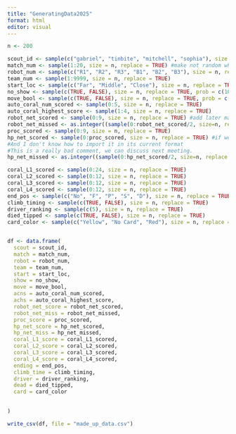 ```yaml
---
title: "GeneratingData2025"
format: html
editor: visual
---
```


```r
n <- 200

scout_id <- sample(c("gabriel", "tinbite", "mitchell", "sophia"), size = n, replace = TRUE)
match_num <- sample(1:20, size = n, replace = TRUE) #make not random when gabriel comes back
robot_num <- sample(c("R1", "R2", "R3", "B1", "B2", "B3"), size = n, replace = TRUE)
team_num <- sample(1:9999, size = n, replace = TRUE)
start_loc <- sample(c("Far", "Middle", "Close"), size = n, replace = TRUE)
no_show <- sample(c(TRUE, FALSE), size = n, replace = TRUE, prob = c(10, 90))
move_bool <- sample(c(TRUE, FALSE), size = n, replace = TRUE, prob = c(90, 10))
auto_coral_num_scored <- sample(0:5, size = n, replace = TRUE)
auto_coral_highest_score <- sample(1:4, size = n, replace = TRUE)
robot_net_scored <- sample(0:9, size = n, replace = TRUE) #add later maybe
robot_net_missed <- as.integer((sample(0:robot_net_scored/2, size=n, replace = TRUE)))
proc_scored <- sample(0:9, size = n, replace = TRUE)
hp_net_scored <- sample(0:proc_scored, size = n, replace = TRUE) #if we want to add probability/fix the net scoring (for both robot and human), I have the data for the probabilities given the number of proc_scored, but I have to like import it
#And I don't know how to import it in its current format
#This is a really bad comment, we can discuss next meeting.
hp_net_missed <- as.integer((sample(0:hp_net_scored/2, size=n, replace = TRUE)))

coral_L1_scored <- sample(0:24, size = n, replace = TRUE)
coral_L2_scored <- sample(0:12, size = n, replace = TRUE)
coral_L3_scored <- sample(0:12, size = n, replace = TRUE)
coral_L4_scored <- sample(0:12, size = n, replace = TRUE)
end_pos <- sample(c("No", "F", "P", "S", "D"), size = n, replace = TRUE)
climb_timing <- sample(c(TRUE, FALSE), size = n, replace = TRUE)
driver_ranking <- sample(c(5), size = n, replace = TRUE)
died_tipped <- sample(c(TRUE, FALSE), size = n, replace = TRUE)
card_color <- sample(c("Yellow", "No Card", "Red"), size = n, replace = TRUE, prob = c(10, 85, 5))


df <- data.frame(
  scout = scout_id, 
  match = match_num,
  robot = robot_num,
  team = team_num,
  start = start_loc,
  show = no_show,
  move = move_bool,
  acns = auto_coral_num_scored,
  achs = auto_coral_highest_score,
  robot_net_score = robot_net_scored,
  robot_net_miss = robot_net_missed,
  proc_score = proc_scored,
  hp_net_score = hp_net_scored,
  hp_net_miss = hp_net_missed,
  coral_L1_score = coral_L1_scored,
  coral_L2_score = coral_L2_scored,
  coral_L3_score = coral_L3_scored,
  coral_L4_score = coral_L4_scored,
  ending = end_pos,
  climb_time = climb_timing,
  driver = driver_ranking,
  dead = died_tipped,
  card = card_color

  
)

write_csv(df, file = "made_up_data.csv")

```
